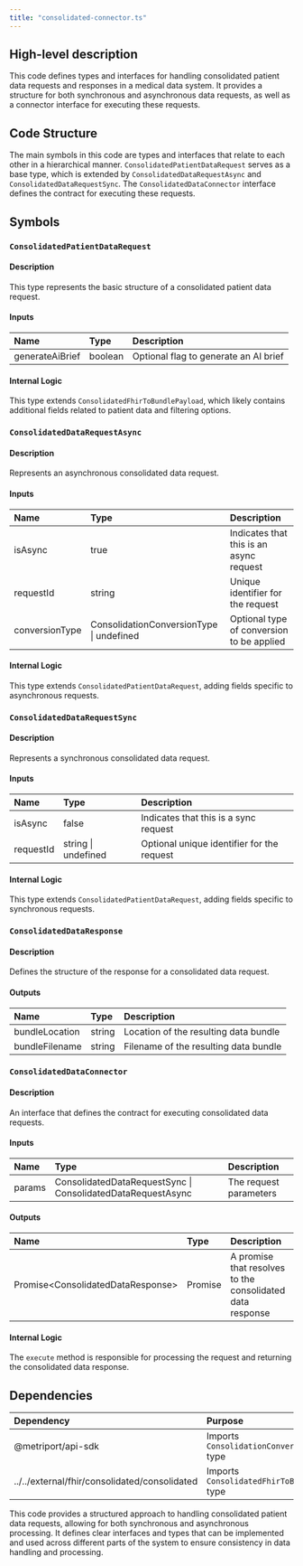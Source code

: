 ```yaml
---
title: "consolidated-connector.ts"
---
```


## High-level description
This code defines types and interfaces for handling consolidated patient data requests and responses in a medical data system. It provides a structure for both synchronous and asynchronous data requests, as well as a connector interface for executing these requests.

## Code Structure
The main symbols in this code are types and interfaces that relate to each other in a hierarchical manner. `ConsolidatedPatientDataRequest` serves as a base type, which is extended by `ConsolidatedDataRequestAsync` and `ConsolidatedDataRequestSync`. The `ConsolidatedDataConnector` interface defines the contract for executing these requests.

## Symbols

### `ConsolidatedPatientDataRequest`
#### Description
This type represents the basic structure of a consolidated patient data request.

#### Inputs
| Name | Type | Description |
|:-----|:-----|:------------|
| generateAiBrief | boolean | Optional flag to generate an AI brief |

#### Internal Logic
This type extends `ConsolidatedFhirToBundlePayload`, which likely contains additional fields related to patient data and filtering options.

### `ConsolidatedDataRequestAsync`
#### Description
Represents an asynchronous consolidated data request.

#### Inputs
| Name | Type | Description |
|:-----|:-----|:------------|
| isAsync | true | Indicates that this is an async request |
| requestId | string | Unique identifier for the request |
| conversionType | ConsolidationConversionType \| undefined | Optional type of conversion to be applied |

#### Internal Logic
This type extends `ConsolidatedPatientDataRequest`, adding fields specific to asynchronous requests.

### `ConsolidatedDataRequestSync`
#### Description
Represents a synchronous consolidated data request.

#### Inputs
| Name | Type | Description |
|:-----|:-----|:------------|
| isAsync | false | Indicates that this is a sync request |
| requestId | string \| undefined | Optional unique identifier for the request |

#### Internal Logic
This type extends `ConsolidatedPatientDataRequest`, adding fields specific to synchronous requests.

### `ConsolidatedDataResponse`
#### Description
Defines the structure of the response for a consolidated data request.

#### Outputs
| Name | Type | Description |
|:-----|:-----|:------------|
| bundleLocation | string | Location of the resulting data bundle |
| bundleFilename | string | Filename of the resulting data bundle |

### `ConsolidatedDataConnector`
#### Description
An interface that defines the contract for executing consolidated data requests.

#### Inputs
| Name | Type | Description |
|:-----|:-----|:------------|
| params | ConsolidatedDataRequestSync \| ConsolidatedDataRequestAsync | The request parameters |

#### Outputs
| Name | Type | Description |
|:-----|:-----|:------------|
| Promise&lt;ConsolidatedDataResponse&gt; | Promise | A promise that resolves to the consolidated data response |

#### Internal Logic
The `execute` method is responsible for processing the request and returning the consolidated data response.

## Dependencies
| Dependency | Purpose |
|:-----------|:--------|
| @metriport/api-sdk | Imports `ConsolidationConversionType` type |
| ../../external/fhir/consolidated/consolidated | Imports `ConsolidatedFhirToBundlePayload` type |

This code provides a structured approach to handling consolidated patient data requests, allowing for both synchronous and asynchronous processing. It defines clear interfaces and types that can be implemented and used across different parts of the system to ensure consistency in data handling and processing.